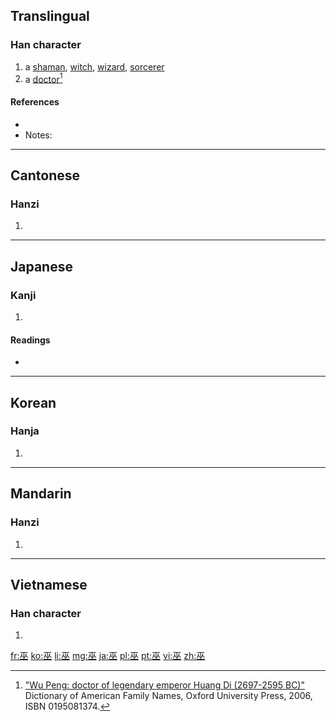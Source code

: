 ==Translingual==
{{zh-attention|Please check recent edits}}

===Han character===
{{Han char|rn=48|rad=工|as=04|sn=7|four=1010<sub>8</sub>|canj=一人人 (MOO)}}

# a [[shaman]], [[witch]], [[wizard]], [[sorcerer]]
# a [[doctor]]<ref>[http://www.ancestry.com/facts/Wu-places-origin.ashx "Wu Peng: doctor of legendary emperor Huang Di (2697-2595 BC)"] Dictionary of American Family Names, Oxford University Press, 2006, ISBN 0195081374.</ref>

====References====
* {{Han ref|kx=0325.190|dkj=08728|dj=0629.070|hdz=10412.080|uh=5DEB|ud=24043|bh=A7C5|bd=42949}}
* Notes:
<references/>

----

==Cantonese==

===Hanzi===
{{yue-hanzi|jyut=|y=mou4}}

# {{defn|lang=yue|sort=工04}}

----

==Japanese==

===Kanji===
{{ja-kanji|grade=|rs=工04}}

# {{defn|lang=ja|sort=工04}}

====Readings====
* {{ja-readings|on=[[ふ]] (fu), [[ぶ]] (bu)|kun=[[みこ]] (miko), [[かんなぎ]] (kannagi)}}

----

==Korean==

===Hanja===
{{ko-hanja|hangeul=무|rv=mu|mr=mu}}

# {{defn|lang=ko|sort=工04}}

----

==Mandarin==

===Hanzi===
{{cmn-hanzi|pin=[[wū]] ([[wu1]])|wg=wu<sup>1</sup>}}

# {{defn|lang=cmn|sort=工04}}

----

==Vietnamese==

===Han character===
{{vi-hantu|[[vu]]|rs=工04}}

# {{defn|lang=vi|sort=工04}}

[[fr:巫]]
[[ko:巫]]
[[li:巫]]
[[mg:巫]]
[[ja:巫]]
[[pl:巫]]
[[pt:巫]]
[[vi:巫]]
[[zh:巫]]